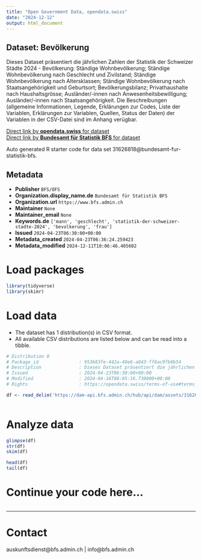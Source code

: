 ```yaml
---
title: "Open Government Data, opendata.swiss"
date: "2024-12-12"
output: html_document
---
```


## Dataset: Bevölkerung

Dieses Dataset präsentiert die jährlichen Zahlen der Statistik der Schweizer Städte 2024 - Bevölkerung: Ständige Wohnbevölkerung; Ständige Wohnbevölkerung nach Geschlecht und Zivilstand; Ständige Wohnbevölkerung nach Altersklassen; Ständige Wohnbevölkerung nach Staatsangehörigkeit und Geburtsort; Bevölkerungsbilanz; Privathaushalte nach Haushaltsgrösse; Ausländer/-innen nach Anwesenheitsbewilligung; Ausländer/-innen nach Staatsangehörigkeit. Die Beschreibungen (allgemeine Informationen, Legende, Erklärungen zur Codes, Liste der Variablen, Erklärungen zur Variablen, Quellen, Status der Daten) der Variablen in der CSV-Datei sind im Anhang verügbar.

[Direct link by **opendata.swiss** for dataset](https://opendata.swiss/de/dataset/bevolkerung2)<br>
[Direct link by **Bundesamt für Statistik BFS** for dataset](https://www.bfs.admin.ch/asset/de/ts-b-ssv-01-2024)

Auto generated R starter code for data set 31626818@bundesamt-fur-statistik-bfs.

## Metadata

- **Publisher** `BFS/OFS`
- **Organization.display_name.de** `Bundesamt für Statistik BFS`
- **Organization.url** `https://www.bfs.admin.ch`
- **Maintainer** `None`
- **Maintainer_email** `None`
- **Keywords.de** `['mann', 'geschlecht', 'statistik-der-schweizer-stadte-2024', 'bevolkerung', 'frau']`
- **Issued** `2024-04-23T06:30:00+00:00`
- **Metadata_created** `2024-04-23T06:36:24.259423`
- **Metadata_modified** `2024-12-11T10:06:46.405602`


# Load packages

```r

library(tidyverse)
library(skimr)

```

# Load data

-   The dataset has 1 distribution(s) in CSV format.
-   All available CSV distributions are listed below and can be read into a tibble.

```r

# Distribution 0
# Package_id               : 953b83fe-442a-40e6-a043-ff6ac9fb0b54
# Description              : Dieses Dataset präsentiert die jährlichen Zahlen der Statistik der Schweizer Städte 2024 - Bevölkerung: Ständige Wohnbevölkerung; Ständige Wohnbevölkerung nach Geschlecht und Zivilstand; Ständige Wohnbevölkerung nach Altersklassen; Ständige Wohnbevölkerung nach Staatsangehörigkeit und Geburtsort; Bevölkerungsbilanz; Privathaushalte nach Haushaltsgrösse; Ausländer/-innen nach Anwesenheitsbewilligung; Ausländer/-innen nach Staatsangehörigkeit. Die Beschreibungen (allgemeine Informationen, Legende, Erklärungen zur Codes, Liste der Variablen, Erklärungen zur Variablen, Quellen, Status der Daten) der Variablen in der CSV-Datei sind im Anhang verügbar.
# Issued                   : 2024-04-23T06:30:00+00:00
# Modified                 : 2024-04-16T08:05:16.730000+00:00
# Rights                   : https://opendata.swiss/terms-of-use#terms_by_ask

df <- read_delim('https://dam-api.bfs.admin.ch/hub/api/dam/assets/31626820/master')



```

# Analyze data

```r

glimpse(df)
str(df)
skim(df)

head(df)
tail(df)

```

# Continue your code here...

```r

```

------------------------------------------------------------------------

# Contact

auskunftsdienst@bfs.admin.ch | info@bfs.admin.ch
